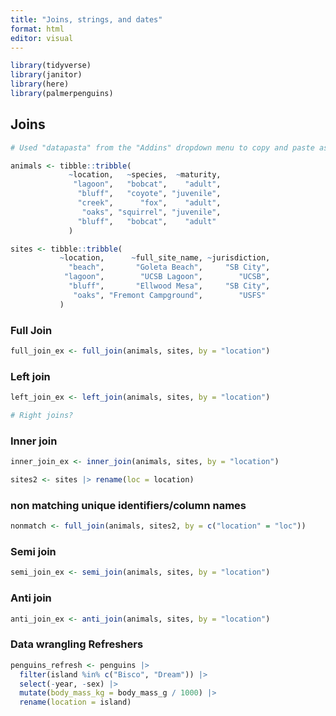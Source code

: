 ```yaml
---
title: "Joins, strings, and dates"
format: html
editor: visual
---
```


```r
library(tidyverse)
library(janitor)
library(here)
library(palmerpenguins)
```



## Joins

```r
# Used "datapasta" from the "Addins" dropdown menu to copy and paste as a tribble

animals <- tibble::tribble(
             ~location,   ~species,  ~maturity,
              "lagoon",   "bobcat",    "adult",
               "bluff",   "coyote", "juvenile",
               "creek",      "fox",    "adult",
                "oaks", "squirrel", "juvenile",
               "bluff",   "bobcat",    "adult"
             )

sites <- tibble::tribble(
           ~location,      ~full_site_name, ~jurisdiction,
             "beach",       "Goleta Beach",     "SB City",
            "lagoon",        "UCSB Lagoon",        "UCSB",
             "bluff",       "Ellwood Mesa",     "SB City",
              "oaks", "Fremont Campground",        "USFS"
           )

```


### Full Join

```r
full_join_ex <- full_join(animals, sites, by = "location")
```


### Left join

```r
left_join_ex <- left_join(animals, sites, by = "location")

# Right joins?
```


### Inner join

```r
inner_join_ex <- inner_join(animals, sites, by = "location")

sites2 <- sites |> rename(loc = location)
```

### non matching unique identifiers/column names

```r
nonmatch <- full_join(animals, sites2, by = c("location" = "loc"))
```

### Semi join


```r
semi_join_ex <- semi_join(animals, sites, by = "location")
```

### Anti join

```r
anti_join_ex <- anti_join(animals, sites, by = "location")
```

### Data wrangling Refreshers

```r
penguins_refresh <- penguins |> 
  filter(island %in% c("Bisco", "Dream")) |> 
  select(-year, -sex) |> 
  mutate(body_mass_kg = body_mass_g / 1000) |> 
  rename(location = island)
  
```




